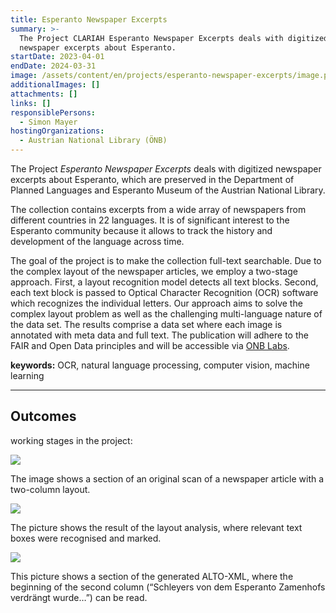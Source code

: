 ```yaml
---
title: Esperanto Newspaper Excerpts
summary: >-
  The Project CLARIAH Esperanto Newspaper Excerpts deals with digitized
  newspaper excerpts about Esperanto.
startDate: 2023-04-01
endDate: 2024-03-31
image: /assets/content/en/projects/esperanto-newspaper-excerpts/image.png
additionalImages: []
attachments: []
links: []
responsiblePersons:
  - Simon Mayer
hostingOrganizations:
  - Austrian National Library (ÖNB)
---
```

The Project *Esperanto Newspaper Excerpts* deals with digitized newspaper excerpts about Esperanto, which are preserved in the Department of Planned Languages and Esperanto Museum of the Austrian National Library.

The collection contains excerpts from a wide array of newspapers from different countries in 22 languages. It is of significant interest to the Esperanto community because it allows to track the history and development of the language across time.

The goal of the project is to make the collection full-text searchable. Due to the complex layout of the newspaper articles, we employ a two-stage approach. First, a layout recognition model detects all text blocks. Second, each text block is passed to Optical Character Recognition (OCR) software which recognizes the individual letters. Our approach aims to solve the complex layout problem as well as the challenging multi-language nature of the data set. The results comprise a data set where each image is annotated with meta data and full text. The publication will adhere to the FAIR and Open Data principles and will be accessible via [ONB Labs](https://labs.onb.ac.at/en/).

**keywords:** OCR, natural language processing, computer vision, machine learning

---

## **Outcomes**

working stages in the project:

![](/assets/content/en/projects/esperanto-newspaper-excerpts/projektbeschreibung-1024x649.png)

The image shows a section of an original scan of a newspaper article with a two-column layout.

![](/assets/content/en/projects/esperanto-newspaper-excerpts/projektbeschreibung-annotiert-1024x649.png)

The picture shows the result of the layout analysis, where relevant text boxes were recognised and marked.

![](/assets/content/en/projects/esperanto-newspaper-excerpts/projektbeschreibung-code-1024x672.png)

This picture shows a section of the generated ALTO-XML, where the beginning of the second column (“Schleyers von dem Esperanto Zamenhofs verdrängt wurde…”) can be read.

<LinkButton label="more CLARIAH-AT projects" href="/project-funding/" />

<LinkButton label="more DHA projects" href="/projects" />
